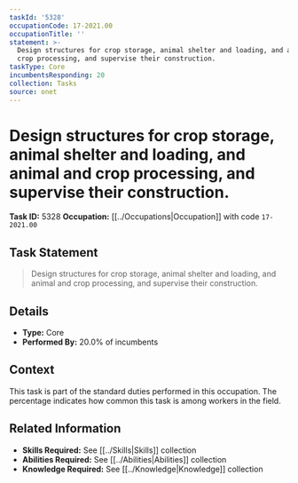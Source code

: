 ```yaml
---
taskId: '5328'
occupationCode: 17-2021.00
occupationTitle: ''
statement: >-
  Design structures for crop storage, animal shelter and loading, and animal and
  crop processing, and supervise their construction.
taskType: Core
incumbentsResponding: 20
collection: Tasks
source: onet
---
```

# Design structures for crop storage, animal shelter and loading, and animal and crop processing, and supervise their construction.

**Task ID:** 5328
**Occupation:** [[../Occupations|Occupation]] with code `17-2021.00`

## Task Statement

> Design structures for crop storage, animal shelter and loading, and animal and crop processing, and supervise their construction.

## Details

- **Type:** Core
- **Performed By:** 20.0% of incumbents

## Context

This task is part of the standard duties performed in this occupation. The percentage indicates how common this task is among workers in the field.

## Related Information

- **Skills Required:** See [[../Skills|Skills]] collection
- **Abilities Required:** See [[../Abilities|Abilities]] collection
- **Knowledge Required:** See [[../Knowledge|Knowledge]] collection
